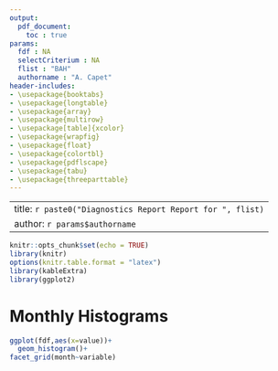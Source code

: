 ```yaml
---
output:
  pdf_document:
    toc : true
params:
  fdf : NA
  selectCriterium : NA
  flist : "BAH"
  authorname : "A. Capet"
header-includes:
- \usepackage{booktabs}
- \usepackage{longtable}
- \usepackage{array}
- \usepackage{multirow}
- \usepackage[table]{xcolor}
- \usepackage{wrapfig}
- \usepackage{float}
- \usepackage{colortbl}
- \usepackage{pdflscape}
- \usepackage{tabu}
- \usepackage{threeparttable}
---
```


---
title: `r paste0("Diagnostics Report Report for ", flist)`
author: `r params$authorname`
---


```r
knitr::opts_chunk$set(echo = TRUE)
library(knitr)
options(knitr.table.format = "latex")
library(kableExtra)
library(ggplot2)
```

# Monthly Histograms



```r
ggplot(fdf,aes(x=value))+
  geom_histogram()+
facet_grid(month~variable)
```


```r

```









